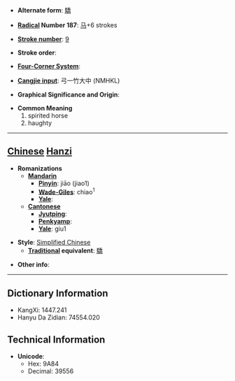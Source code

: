 * '''Alternate form''': [[驕]]

* '''[[Wiktionary:Chinese radical index| Radical]] Number 187''': [[Wiktionary:Chinese radical index 马|马]]+6 strokes

* '''[[Wiktionary:Chinese total strokes index|Stroke number]]''': [[Wiktionary:Chinese total strokes index 9|9]]

* '''Stroke order''': 

* '''[[Wiktionary:Chinese four corner index|Four-Corner System]]''': 

* '''[[Wiktionary:Chinese Cangjie index|Cangjie input]]''': 弓一竹大中 (NMHKL)

* '''Graphical Significance and Origin''': 

* '''Common Meaning'''
*#spirited horse
*# haughty


----

== [[Chinese]] [[Hanzi]] ==

* '''Romanizations'''
** '''[[Mandarin]]'''
*** '''[[Pinyin]]''': jiāo (jiao1)
*** '''[[Wade-Giles]]''': chiao<sup>1</sup>
*** '''[[Yale]]''': 
** '''[[Cantonese]]'''
*** '''[[Jyutping]]''':
*** '''[[Penkyamp]]''': 
*** '''[[Yale]]''': giu1

* '''Style''': [[Simplified Chinese]] 
** '''[[Traditional Chinese|Traditional]] equivalent''': [[驕]]

* '''Other info''': 

----

== Dictionary Information ==

* KangXi: 1447.241
* Hanyu Da Zidian: 74554.020

== Technical Information ==

* '''Unicode''':
** Hex: 9A84
** Decimal: 39556